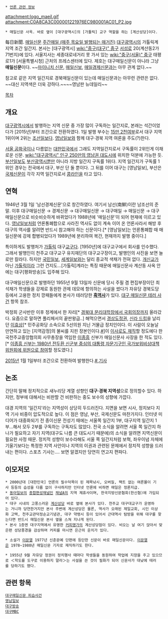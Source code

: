  * [[언론 관련 정보]]

attachment:logo_maeil.gif
attachment:C0A8CA3C000001221976EC980001AC01_P2.jpg
 * 매일신문 사옥. 바로 옆이 [대구광역시]의 [가톨릭] 교구 역할을 하는 [계산성당]이다.

每日新聞. 
[http://www.imaeil.com/ 매일신문]
[http://www.lifemaeil.com/ 주간매일 (매주 목요일 발행되는 매거진)]
[[대구광역시]]의 가톨릭계 지역 조간 일간지. 본사는 [대구광역시] [[wiki:"중구(대구)" 중구]] [[서성로]] 20(계산동2가 71번지)에 있다. 서울지사는 세종대로네거리 못 가서 있는 [[wiki:"중구(서울)" 중구]] 태평로1가 [서울특별시청] 근처의 프레스센터에 있다. 제호는 대구매일신문이 아니라 그냥 '''매일신문'''이다. ~~[[마이니치 신문]], [[매일신보]], [[매일경제신문]]과는 아무 관계 없다.~~

참고로 같은 지역 일간지로 경북매일신문이 있는데 매일신문과는 아무런 관련은 없다. ~~대신 지역색은 더욱 강하다.~~~~영남판 뉴데일리~~

[[목차]]
== 개요 ==
[[대구광역시]]에서 발행하는 지역 신문 중 가장 많이 구독하는 일간지로, 본래는 석간이었다가 [2015년]부터 조간으로 전환하였다. 1일 발행 부수는 [http://www.pn.or.kr/news/articleView.html?idxno=8736 15만 2천여부]로서 대구 지역 1위이며 2위는 [[조선일보]]다. [[영남일보]]와 함께 대구·경북 지역 여론을 주도(?)한다.

[[서울 공화국]]이나 다름없는 [[대한민국]]에서 그래도 지역일간지로서 구독률이 2위인게 이채로운 신문. [[wiki:"대구광역시" 인구 250만의 영남권 대도시]]에 위치한 덕분에 가능한 듯. [[부산일보]]도 [[부산광역시]]뿐만 아니라 지방 일간지 구독률 1위다. 지역 일간지가 구독률 1위인 경우는 전국에서 대구, 부산 단 둘 뿐이다. 그 뒤를 이어 대구는 [영남일보], 부산은 [[국제신문]]이 각각 지역 일간지로서 [[콩라인]]을 타고 있다.

== 연혁 ==
1946년 3월 1일 '남선경제신문'으로 창간하였다. 여기서 남선(南鮮)이란 남조선의 준말. 이후 대구매일신문 → 경제신문 → 대구매일신문 → 대구매일 → 매일신문 → 대구매일신문으로 비슷비슷하게 바뀌었다가 1988년에 '매일신문'이 되어 현재에 이르고 있다. [[영남일보]]처럼 언론통폐합으로 사라진 역사도 없이 계속 이어 온 언론사라서 해방 후 대구의 역사를 알려면 반드시 참고해야 하는 신문이다.[* [영남일보]는 언론통폐합 때 매일신문에 강제 합병되었다가 1989년에 분리하여 복간, 현재까지 발행 중이다.]

특이하게도 발행처가 [[가톨릭]] 대구[[교구]]다. [1950년]에 대구교구에서 회사를 인수했다. 그래서 발행인이 천주교 대구교구 유지재단의 대구교구장이고, 발행인의 사진을 보면 늘 로만 칼라다. 하지만 [[국민일보]], [[세계일보]]와는 달리 종교적 색채가 전혀 없다. [[개신교]]가 아닌 [[가톨릭]]이라 그런 건지도...[가톨릭]계라는 특징 때문에 매일신문사 계산동 사옥 안에는 대구[평화방송]도 입주해 있다.

대구매일신문으로 발행하던 1955년 9월 13일자 신문에 당시 주필 겸 편집부장이던 최석채가 학생들을 강제로 동원한 관제 데모에 항의하는 사설을 썼다가 자유당 경북도당 등에서 고용한 정치 깡패들에게 본사가 테러당한 '''[[흑역사]]'''가 있다. [[대구 매일신문 테러 사건]] 항목 참조.

박정희 군사반란 이후 정계에서 한 자리[* [http://www.imaeil.com/sub_news/sub_news_view.php?news_id=54413&yy=2006 경북대 문리대학장에서 국회의장까지] 올라갔다. 요즘으로 말하면 폴리페서의 끝판왕급..] 해먹으면서 [http://www.sisapress.com/news/articleView.html?idxno=50721 경상도정권,] [http://www.pressian.com/article/article.asp?article_num=50111010002559 신라 드립]을 날리던 [[이효상]][* 민주공화당 소속으로 5선의원 지닌 거물급 정치인이다. 이 사람이 오늘날 만연하고 있는 [지역감정]의 불씨를 지핀 장본인이다.[https://www.youtube.com/watch?v=rjw9wdrlY1s #]]이 [http://encykorea.aks.ac.kr/Contents/Contents?contents_id=E0046642 이사로도 재직]할 정도에다 한국천주교중앙협의회 사무총장을 역임한 [[이종흥]] 신부가 매일신문사 사장을 한 적도 있다.[* [http://www.hani.co.kr/arti/society/society_general/599575.html 이종흥 신부는 1980년 전두환 신군부 중심의 대통령 자문기구인 국가보위비상대책위원회에 위원으로 참여]할 정도였다.]

[[2015년]] 1월 1일부터 조간으로 전환하여 발행한다.[http://www.imaeil.com/good_morning/index.html #],[http://www.imaeil.com/sub_news/sub_news_view.php?news_id=57639&yy=2014#axzz3HWG5OqF1 기사]

== 논조 ==
간단히 말해 정치적으로 새누리당 계열 성향인 '''대구·경북 지역성'''으로 정의할수 있다. 하지만, 정부에 대해서는 비판할 건 비판하는 중도 보수의 성향에 가깝다.

대경 지역의 '일간지'라는 지역성이 상당히 두드러진다. 지면을 보면 시사, 정치보다 지역 기사 비중이 압도적으로 높다. 이 점은 영남, 부산, 국제신문도 마찬가지다. 인터넷 미디어가 대중화되기 전 종이신문 전성기 때에는 서울쪽 일간지 1부, 대구지역 일간지 1부...해서 모두 2부를 구독하는 구독자도 많았다. 전국 소식을 알려면 서울 쪽 일간지 하나가 필요하고 자기 지역(대구도 나름 큰 대도시기 때문에)의 소식을 알려면 지역신문이 필요한 사정 때문. 정치적 성향이 보수라해도 서울 쪽 일간지처럼 보혁, 좌우이념 자체에 기울기보다는 특정한 지역 사안이나 지역의 이권과 관련된 문제에서 정치적 성향을 드러내는 편이다. 스포츠 기사는.... 보면 알겠지만 당연히 연고지 편파다.

== 이모저모 ==
 * 2000년대 [대한민국] 언론의 필수덕목이 된 제목낚시, 오버질, 팩트 없는 여론몰이 기사 등등의 습성을 다름 없이 구사하지만 인터넷 언론에 비하면 매일은 정론지급.
 * [[동아일보]]의 [[종합편성채널]]인 [[채널A]]의 지역 제휴사이며, 한국지방신문협회(한신협)에 가입되어 있다. 
 * 대구 시내의 고풍스러운 [[계산성당]] 바로 옆에 본사가 있다. 천주교 대구대교구가 운영하는 거니까 당연한거지만 본사 주변에 계산성당은 물론, 역사가 오래된 제일교회, 시인 이상화 고택, 천주교관덕정순교기념관, 대구 약령시 등이 있어서 근대역사 탐방을 위해 대구를 찾는다면 반드시 매일신문 본사 옆을 스쳐 지나게 된다. 
 * 본사 1층엔 대구지역에서 유명한 [[커피명가]]의 계산성당점이 있다. 비오는 날 여기 앉아서 맞은편 성당풍경을 감상하며 커피를 마시면 은근히 운치가 있다.

 * 소설가 [[이문열]] 1977년 신춘문예 단편에 등단한 신문이 바로 매일신문이다. [[이문열]]은 1978~1980년 매일신문 기자로 재직하기도 한다.

 * 1955년 9월 자유당 정권이 정치행사 때마다 학생들을 동원하여 학업에 지장을 주고 있으므로 ＜학도를 도구로 이용하지 말라＞는 사설을 쓴 것이 필화가 되어 신문사가 대낮에 테러를 당하기도 했다.

== 관련 항목 == 
 [[대구매일신문 피습사건]]
 [[영남일보]]
 [[대구방송]]
 [[대구MBC]]
